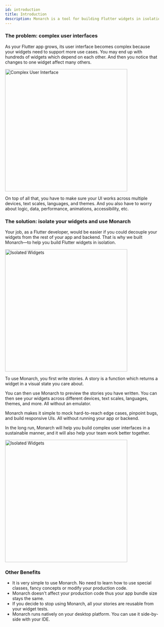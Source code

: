 ```yaml
---
id: introduction
title: Introduction
description: Monarch is a tool for building Flutter widgets in isolation. It makes it easy to build, test and debug complex UIs.
---
```


### The problem: complex user interfaces

As your Flutter app grows, its user interface becomes complex because your widgets need 
to support more use cases. You may end up with hundreds of widgets which depend on 
each other. And then you notice that changes to one widget affect many others.

<div className="docs-intro">
    <img alt="Complex User Interface" src={boxes_messy} width="400px"/>
</div>

On top of all that, you have to make sure your UI works across multiple devices, text 
scales, languages, and themes. And you also have to worry about logic, data, 
performance, animations, accessibility, etc.

### The solution: isolate your widgets and use Monarch

Your job, as a Flutter developer, would be easier if you could decouple your widgets 
from the rest of your app and backend. That is why we built Monarch—to help you build 
Flutter widgets in isolation.

<div className="docs-intro">
    <img alt="Isolated Widgets" src={boxes_neat} width="400px"/>
</div>

To use Monarch, you first write stories. A story is a function which returns a 
widget in a visual state you care about.

You can then use Monarch to preview the stories you have written. You can then see your 
widgets across different devices, text scales, languages, themes, and more. All without 
an emulator. 

Monarch makes it simple to mock hard-to-reach edge cases, pinpoint bugs, 
and build responsive UIs. All without running your app or backend.

In the long run, Monarch will help you build complex user interfaces in a 
sustainable manner, and it will also help your team work better together.

<div className="docs-intro">
    <img alt="Isolated Widgets" src={team_ui} width="400px"/>
</div>

### Other Benefits
- It is very simple to use Monarch. No need to learn how to use special classes, fancy 
concepts or modify your production code.
- Monarch doesn't affect your production code thus your app bundle size stays the same.
- If you decide to stop using Monarch, all your stories are reusable from your widget tests.
- Monarch runs natively on your desktop platform. You can use it side-by-side with your IDE.